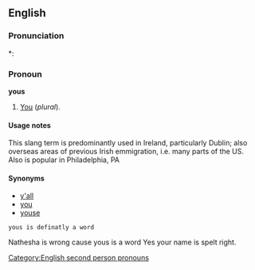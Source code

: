 ==English==

===Pronunciation===
*: {{rhymes|uːz}}

===Pronoun===
'''yous'''

# {{slang}} [[You]] (''plural'').<!--is this a subject or object pronoun?-->
<!--similar to "you-uns" in the Southern US. Slang.-->

====Usage notes====
This slang term is predominantly used in Ireland, particularly Dublin; also overseas areas of previous Irish emmigration, i.e. many parts of the US.  Also is popular in Philadelphia, PA

====Synonyms====
* [[y'all]]<!--southern USA-->
* [[you]]<!--normal, works for similar and plural; once worked only for plural-->
* [[youse]]<!--Australia, possibly low class??-->

[[Category:English second person pronouns]]
 yous is definatly a word
Nathesha is wrong cause yous is a word
Yes your name is spelt right.